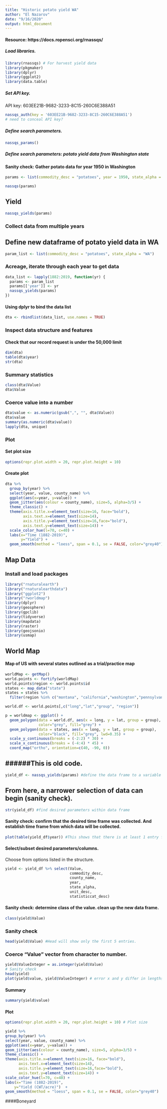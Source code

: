 ```yaml
---
title: "Historic potato yield WA"
author: "El Nazarov"
date: "9/16/2020"
output: html_document
---
```

#### Resource: https://docs.ropensci.org/rnassqs/  
##### Load libraries.  
```r
library(rnassqs) # For harvest yield data
library(pkgmaker)
library(dplyr)
library(ggplot2)
library(data.table)
```  
##### Set API key. 
API key: 603EE21B-9682-3233-8C15-260C6E388A51
```r
nassqs_auth(key = '603EE21B-9682-3233-8C15-260C6E388A51')
# need to conceal API key?
```
##### Define search parameters.
```r
nassqs_params()
```
##### Define search parameters: potato yield data from Washington state
#### Sanity check: Gather potato data for year 1950 in Washington
```r
params <- list(commodity_desc = "potatoes", year = 1950, state_alpha = "WA")

nassqs(params)
```
## Yield
```r
nassqs_yields(params) 
```
### Collect data from multiple years
## Define new dataframe of potato yield data in WA
```r
param_list <- list(commodity_desc = "potatoes", state_alpha = "WA")
```
### Acreage, iterate through each year to get data
```r
data_list <- lapply(1882:2019, function(yr) {
  params <- param_list
  params[['year']] <- yr
  nassqs_yields(params)
})
```
#### Using dplyr to bind the data list
```r
dta <- rbindlist(data_list, use.names = TRUE)
```
### Inspect data structure and features
#### Check that our record request is under the 50,000 limit
```r
dim(dta) 
table(dta$year)
str(dta)
```
### Summary statistics
```r
class(dta$Value)
dta$Value
```
### Coerce value into a number
```r
dta$value <- as.numeric(gsub(",", "", dta$Value))
dta$value
summary(as.numeric(dta$value))
lapply(dta, unique)
```
### Plot
#### Set plot size
```r
options(repr.plot.width = 20, repr.plot.height = 10)
```
#### Create plot
```r
dta %>%
  group_by(year) %>%
  select(year, value, county_name) %>%
  ggplot(aes(x=year, y=value)) +
  geom_jitter(aes(colour = county_name), size=5, alpha=3/5) +
  theme_classic() +
  theme(axis.title.x=element_text(size=16, face="bold"),
        axis.text.x=element_text(size=14),
        axis.title.y=element_text(size=16,face="bold"),
        axis.text.y=element_text(size=14)) +
  scale_color_hue(l=70, c=40) +
  labs(x="Time (1882-2019)",
       y="Yield") +
  geom_smooth(method = "loess", span = 0.1, se = FALSE, color="grey40")
```
## Map Data
### Install and load packages
```r
library("rnaturalearth")
library("rnaturalearthdata")
library("ggplot2")
library("rworldmap")
library(dplyr)
library(geosphere)
library(gpclib)
library(tidyverse)
library(mapdata)
library(raster)
library(geojsonio)
library(usmap)
```
## World Map
#### Map of US with several states outlined as a trial/practice map
```r
worldMap <- getMap()
world.points <- fortify(worldMap)
world.points$region <- world.points$id
states <- map_data("state")
states = states %>%
  filter(region %in% c("montana", "california","washington","pennsylvania"))#

world.df <- world.points[,c("long","lat","group", "region")]

p = worldmap <- ggplot() + 
  geom_polygon(data = world.df, aes(x = long, y = lat, group = group),
               color="grey", fill="grey") +
  geom_polygon(data = states, aes(x = long, y = lat, group = group),
               color="black", fill="grey", lwd=0.35) +
  scale_y_continuous(breaks = (-2:2) * 30) +
  scale_x_continuous(breaks = (-4:4) * 45) +
  coord_map("ortho", orientation=c(40, -90, 0))

```






######This is old code. 
--------------------------------------------------------------------------------
```r
yield_df <- nassqs_yields(params) #define the data frame to a variable
```
## From here, a narrower selection of data can begin (sanity check). 
```r
str(yield_df) #find desired parameters within data frame
```
#### Sanity check: confirm that the desired time frame was collected. And establish time frame from which data will be collected.
```r
plot(table(yield_df$year)) #This shows that there is at least 1 entry for each year the data is available, 1882-2019.
```
#### Select/subset desired parameters/columns.  
Choose from options listed in the structure.
```r
yield <- yield_df %>% select(Value, 
                             commodity_desc, 
                             county_name,
                             year, 
                             state_alpha,
                             unit_desc,
                             statisticcat_desc) 
```
#### Sanity check: determine class of the value. clean up the new data frame.
```r
class(yield$Value)
```
### Sanity check
```r
head(yield$Value) #Head will show only the first 5 entries.
```
### Coerce "Value" vector from character to number.
```r
yield$ValueInteger = as.integer(yield$Value) 
# Sanity check
head(yield)
plot(yield$value, yield$ValueInteger) # error x and y differ in lengths
```
#### Summary
```r
summary(yield$value)
```
#### Plot
```r
options(repr.plot.width = 20, repr.plot.height = 10) # Plot size

yield %>%
group_by(year) %>%
select(year, value, county_name) %>%
ggplot(aes(x=year, y=value)) +
geom_jitter(aes(colour = county_name), size=5, alpha=3/5) +
theme_classic() + 
theme(axis.title.x=element_text(size=16, face="bold"),
      axis.text.x=element_text(size=14),
      axis.title.y=element_text(size=16,face="bold"),
      axis.text.y=element_text(size=14)) +
scale_color_hue(l=70, c=40) +
labs(x="Time (1882-2019)",
    y="Yield (CWT/acre)")  +
geom_smooth(method = "loess", span = 0.1, se = FALSE, color="grey40")
```

####Boneyard
```r

```